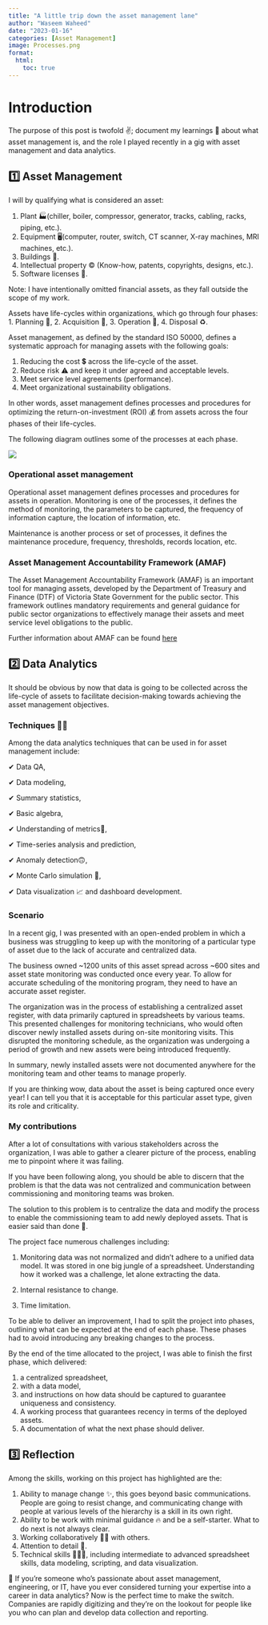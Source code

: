 ```yaml
---
title: "A little trip down the asset management lane"
author: "Waseem Waheed"
date: "2023-01-16"
categories: [Asset Management]
image: Processes.png
format:
  html:
    toc: true
---
```


# Introduction

The purpose of this post is twofold ✌️; document my learnings 📝 about what asset management is, and the role I played recently in a gig with asset management and data analytics.

## 1️⃣ Asset Management

I will by qualifying what is considered an asset:

1. Plant 🏭(chiller, boiler, compressor, generator, tracks, cabling, racks, piping, etc.).
2. Equipment 🖥️(computer, router, switch, CT scanner, X-ray machines, MRI machines, etc.).
3. Buildings 🏨.
4. Intellectual property © (Know-how, patents, copyrights, designs, etc.).
5. Software licenses 📀.

Note: I have intentionally omitted financial assets, as they fall outside the scope of my work.

Assets have life-cycles within organizations, which go through four phases: 
1. Planning 📝,
2. Acquisition 🛒, 
3. Operation 🏃, 
4. Disposal ♻️.

Asset management, as defined by the standard ISO 50000, defines a systematic approach for managing assets with the following goals:

1. Reducing the cost 💲 across the life-cycle of the asset.
2. Reduce risk ⚠️ and keep it under agreed and acceptable levels.
3. Meet service level agreements (performance).
4. Meet organizational sustainability obligations.

In other words, asset management defines processes and procedures for optimizing the return-on-investment (ROI) 💰 from assets across the four phases of their life-cycles. 

The following diagram outlines some of the processes at each phase.

![](Processes.png)

### Operational asset management

Operational asset management defines processes and procedures for assets in operation. Monitoring is one of the processes, it defines the method of monitoring, the parameters to be captured, the frequency of information capture, the location of information, etc.

Maintenance is another process or set of processes, it defines the maintenance procedure, frequency, thresholds, records location, etc.

### Asset Management Accountability Framework (AMAF)

The Asset Management Accountability Framework (AMAF) is an important tool for managing assets, developed by the Department of Treasury and Finance (DTF) of Victoria State Government for the public sector. This framework outlines mandatory requirements and general guidance for public sector organizations to effectively manage their assets and meet service level obligations to the public.

Further information about AMAF can be found [here](https://www.dtf.vic.gov.au/infrastructure-investment/asset-management-accountability-framework)

## 2️⃣ Data Analytics

It should be obvious by now that data is going to be collected across the life-cycle of assets to facilitate decision-making towards achieving the asset management objectives.

### Techniques 👨‍💻

Among the data analytics techniques that can be used in for asset management include:

✔ Data QA,

✔ Data modeling,

✔ Summary statistics,

✔ Basic algebra,

✔ Understanding of metrics📏,

✔ Time-series analysis and prediction,

✔ Anomaly detection🙃,

✔ Monte Carlo simulation 🎲,

✔ Data visualization 📈 and dashboard development.

### Scenario

In a recent gig, I was presented with an open-ended problem in which a business was struggling to keep up with the monitoring of a particular type of asset due to the lack of accurate and centralized data.

The business owned ~1200 units of this asset spread across ~600 sites and asset state monitoring was conducted once every year. To allow for accurate scheduling of the monitoring program, they need to have an accurate asset register. 

The organization was in the process of establishing a centralized asset register, with data primarily captured in spreadsheets by various teams. This presented challenges for monitoring technicians, who would often discover newly installed assets during on-site monitoring visits. This disrupted the monitoring schedule, as the organization was undergoing a period of growth and new assets were being introduced frequently.

In summary, newly installed assets were not documented anywhere for the monitoring team and other teams to manage properly.

If you are thinking wow, data about the asset is being captured once every year! I can tell you that it is acceptable for this particular asset type, given its role and criticality. 

### My contributions

After a lot of consultations with various stakeholders across the organization, I was able to gather a clearer picture of the process, enabling me to pinpoint where it was failing. 

If you have been following along, you should be able to discern that the problem is that the data was not centralized and communication between commissioning and monitoring teams was broken.

The solution to this problem is to centralize the data and modify the process to enable the commissioning team to add newly deployed assets. That is easier said than done 🤭.

The project face numerous challenges including:

1. Monitoring data was not normalized and didn't adhere to a unified data model. It was stored in one big jungle of a spreadsheet. Understanding how it worked was a challenge, let alone extracting the data.

2. Internal resistance to change.

3. Time limitation.

To be able to deliver an improvement, I had to split the project into phases, outlining what can be expected at the end of each phase. These phases had to avoid introducing any breaking changes to the process.

By the end of the time allocated to the project, I was able to finish the first phase, which delivered: 

1. a centralized spreadsheet,
2. with a data model,
3. and instructions on how data should be captured to guarantee uniqueness and consistency.
4. A working process that guarantees recency in terms of the deployed assets.
5. A documentation of what the next phase should deliver.

## 3️⃣ Reflection

Among the skills, working on this project has highlighted are the:

1. Ability to manage change ✨, this goes beyond basic communications. People are going to resist change, and communicating change with people at various levels of the hierarchy is a skill in its own right.
2. Ability to be work with minimal guidance 🔥 and be a self-starter. What to do next is not always clear.
3. Working collaboratively 🤝🏾 with others.
4. Attention to detail 🔎. 
5. Technical skills 👩🏻‍💻, including intermediate to advanced spreadsheet skills, data modeling, scripting, and data visualization. 


🚀 If you're someone who's passionate about asset management, engineering, or IT, have you ever considered turning your expertise into a career in data analytics? Now is the perfect time to make the switch. Companies are rapidly digitizing and they're on the lookout for people like you who can plan and develop data collection and reporting.
